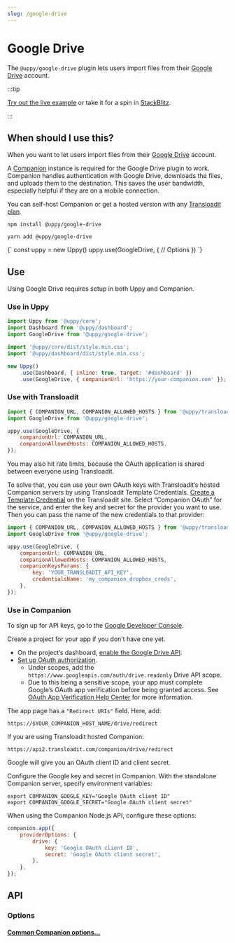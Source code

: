 ```yaml
---
slug: /google-drive
---
```




# Google Drive

The `@uppy/google-drive` plugin lets users import files from their
[Google Drive](https://drive.google.com) account.

:::tip

[Try out the live example](/examples) or take it for a spin in
[StackBlitz](https://stackblitz.com/edit/vitejs-vite-zaqyaf?file=main.js).

:::

## When should I use this?

When you want to let users import files from their
[Google Drive](https://drive.google.com) account.

A [Companion](/docs/companion) instance is required for the Google Drive plugin
to work. Companion handles authentication with Google Drive, downloads the
files, and uploads them to the destination. This saves the user bandwidth,
especially helpful if they are on a mobile connection.

You can self-host Companion or get a hosted version with any
[Transloadit plan](https://transloadit.com/pricing/).

<Tabs>
  <TabItem value="npm" label="NPM" default>

```shell
npm install @uppy/google-drive
```

  </TabItem>

  <TabItem value="yarn" label="Yarn">

```shell
yarn add @uppy/google-drive
```

  </TabItem>

  <TabItem value="cdn" label="CDN">
    <UppyCdnExample>
      {`
        const uppy = new Uppy()
        uppy.use(GoogleDrive, {
          // Options
        })
      `}
    </UppyCdnExample>
  </TabItem>
</Tabs>

## Use

Using Google Drive requires setup in both Uppy and Companion.

### Use in Uppy

```js {10-13} showLineNumbers
import Uppy from '@uppy/core';
import Dashboard from '@uppy/dashboard';
import GoogleDrive from '@uppy/google-drive';

import '@uppy/core/dist/style.min.css';
import '@uppy/dashboard/dist/style.min.css';

new Uppy()
	.use(Dashboard, { inline: true, target: '#dashboard' })
	.use(GoogleDrive, { companionUrl: 'https://your-companion.com' });
```

### Use with Transloadit

```js
import { COMPANION_URL, COMPANION_ALLOWED_HOSTS } from '@uppy/transloadit';
import GoogleDrive from '@uppy/google-drive';

uppy.use(GoogleDrive, {
	companionUrl: COMPANION_URL,
	companionAllowedHosts: COMPANION_ALLOWED_HOSTS,
});
```

You may also hit rate limits, because the OAuth application is shared between
everyone using Transloadit.

To solve that, you can use your own OAuth keys with Transloadit’s hosted
Companion servers by using Transloadit Template Credentials. [Create a Template
Credential][template-credentials] on the Transloadit site. Select “Companion
OAuth” for the service, and enter the key and secret for the provider you want
to use. Then you can pass the name of the new credentials to that provider:

```js
import { COMPANION_URL, COMPANION_ALLOWED_HOSTS } from '@uppy/transloadit';
import GoogleDrive from '@uppy/google-drive';

uppy.use(GoogleDrive, {
	companionUrl: COMPANION_URL,
	companionAllowedHosts: COMPANION_ALLOWED_HOSTS,
	companionKeysParams: {
		key: 'YOUR_TRANSLOADIT_API_KEY',
		credentialsName: 'my_companion_dropbox_creds',
	},
});
```

### Use in Companion

To sign up for API keys, go to the
[Google Developer Console](https://console.developers.google.com/).

Create a project for your app if you don’t have one yet.

- On the project’s dashboard,
  [enable the Google Drive API](https://developers.google.com/drive/api/v3/enable-drive-api).
- [Set up OAuth authorization](https://developers.google.com/drive/api/v3/about-auth).
  - Under scopes, add the `https://www.googleapis.com/auth/drive.readonly` Drive
    API scope.
  - Due to this being a sensitive scope, your app must complete Google’s OAuth
    app verification before being granted access. See
    [OAuth App Verification Help Center](https://support.google.com/cloud/answer/13463073)
    for more information.

The app page has a `"Redirect URIs"` field. Here, add:

```
https://$YOUR_COMPANION_HOST_NAME/drive/redirect
```

If you are using Transloadit hosted Companion:

```
https://api2.transloadit.com/companion/drive/redirect
```

Google will give you an OAuth client ID and client secret.

Configure the Google key and secret in Companion. With the standalone Companion
server, specify environment variables:

```shell
export COMPANION_GOOGLE_KEY="Google OAuth client ID"
export COMPANION_GOOGLE_SECRET="Google OAuth client secret"
```

When using the Companion Node.js API, configure these options:

```js
companion.app({
	providerOptions: {
		drive: {
			key: 'Google OAuth client ID',
			secret: 'Google OAuth client secret',
		},
	},
});
```

## API

### Options

#### [Common Companion options...](./companion-options.mdx)

[template-credentials]:
	https://transloadit.com/docs/#how-to-create-template-credentials
